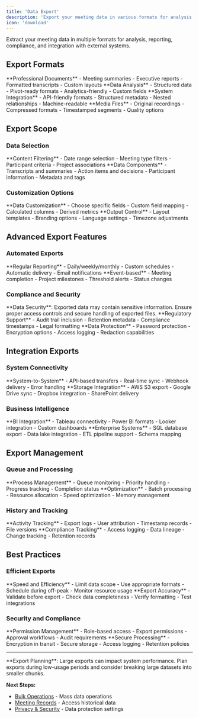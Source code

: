 ```yaml
---
title: 'Data Export'
description: 'Export your meeting data in various formats for analysis and archival'
icon: 'download'
---
```


Extract your meeting data in multiple formats for analysis, reporting, compliance, and integration with external systems.

## Export Formats

<CardGroup cols={4}>
  <Card title="PDF Reports" icon="file-pdf">
    **Professional Documents**
    - Meeting summaries
    - Executive reports
    - Formatted transcripts
    - Custom layouts
  </Card>
  <Card title="Excel/CSV" icon="file-excel">
    **Data Analysis**
    - Structured data
    - Pivot-ready formats
    - Analytics-friendly
    - Custom fields
  </Card>
  <Card title="JSON/XML" icon="code">
    **System Integration**
    - API-friendly formats
    - Structured metadata
    - Nested relationships
    - Machine-readable
  </Card>
  <Card title="Audio/Video" icon="video">
    **Media Files**
    - Original recordings
    - Compressed formats
    - Timestamped segments
    - Quality options
  </Card>
</CardGroup>

## Export Scope

### Data Selection

<Steps>
  <Step title="Meeting Selection">
    **Content Filtering**
    - Date range selection
    - Meeting type filters
    - Participant criteria
    - Project associations
  </Step>
  
  <Step title="Content Types">
    **Data Components**
    - Transcripts and summaries
    - Action items and decisions
    - Participant information
    - Metadata and tags
  </Step>
</Steps>

### Customization Options

<Tabs>
  <Tab title="Field Selection">
    **Data Customization**
    - Choose specific fields
    - Custom field mapping
    - Calculated columns
    - Derived metrics
  </Tab>
  
  <Tab title="Format Options">
    **Output Control**
    - Layout templates
    - Branding options
    - Language settings
    - Timezone adjustments
  </Tab>
</Tabs>

## Advanced Export Features

### Automated Exports

<CardGroup cols={2}>
  <Card title="Scheduled Exports" icon="clock">
    **Regular Reporting**
    - Daily/weekly/monthly
    - Custom schedules
    - Automatic delivery
    - Email notifications
  </Card>
  <Card title="Triggered Exports" icon="zap">
    **Event-based**
    - Meeting completion
    - Project milestones
    - Threshold alerts
    - Status changes
  </Card>
</CardGroup>

### Compliance and Security

<Warning>
**Data Security**: Exported data may contain sensitive information. Ensure proper access controls and secure handling of exported files.
</Warning>

<Accordion>
  <AccordionItem title="Compliance Features">
    **Regulatory Support**
    - Audit trail inclusion
    - Retention metadata
    - Compliance timestamps
    - Legal formatting
  </AccordionItem>
  
  <AccordionItem title="Security Options">
    **Data Protection**
    - Password protection
    - Encryption options
    - Access logging
    - Redaction capabilities
  </AccordionItem>
</Accordion>

## Integration Exports

### System Connectivity

<Steps>
  <Step title="Direct Integration">
    **System-to-System**
    - API-based transfers
    - Real-time sync
    - Webhook delivery
    - Error handling
  </Step>
  
  <Step title="Cloud Storage">
    **Storage Integration**
    - AWS S3 export
    - Google Drive sync
    - Dropbox integration
    - SharePoint delivery
  </Step>
</Steps>

### Business Intelligence

<Tabs>
  <Tab title="Analytics Platforms">
    **BI Integration**
    - Tableau connectivity
    - Power BI formats
    - Looker integration
    - Custom dashboards
  </Tab>
  
  <Tab title="Data Warehouses">
    **Enterprise Systems**
    - SQL database export
    - Data lake integration
    - ETL pipeline support
    - Schema mapping
  </Tab>
</Tabs>

## Export Management

### Queue and Processing

<CardGroup cols={2}>
  <Card title="Export Queue" icon="list">
    **Process Management**
    - Queue monitoring
    - Priority handling
    - Progress tracking
    - Completion status
  </Card>
  <Card title="Performance" icon="gauge">
    **Optimization**
    - Batch processing
    - Resource allocation
    - Speed optimization
    - Memory management
  </Card>
</CardGroup>

### History and Tracking

<Steps>
  <Step title="Export History">
    **Activity Tracking**
    - Export logs
    - User attribution
    - Timestamp records
    - File versions
  </Step>
  
  <Step title="Audit Trail">
    **Compliance Tracking**
    - Access logging
    - Data lineage
    - Change tracking
    - Retention records
  </Step>
</Steps>

## Best Practices

### Efficient Exports

<Accordion>
  <AccordionItem title="Performance Optimization">
    **Speed and Efficiency**
    - Limit data scope
    - Use appropriate formats
    - Schedule during off-peak
    - Monitor resource usage
  </AccordionItem>
  
  <AccordionItem title="Data Quality">
    **Export Accuracy**
    - Validate before export
    - Check data completeness
    - Verify formatting
    - Test integrations
  </AccordionItem>
</Accordion>

### Security and Compliance

<CardGroup cols={2}>
  <Card title="Access Control" icon="shield">
    **Permission Management**
    - Role-based access
    - Export permissions
    - Approval workflows
    - Audit requirements
  </Card>
  <Card title="Data Handling" icon="lock">
    **Secure Processing**
    - Encryption in transit
    - Secure storage
    - Access logging
    - Retention policies
  </Card>
</CardGroup>

---

<Info>
**Export Planning**: Large exports can impact system performance. Plan exports during low-usage periods and consider breaking large datasets into smaller chunks.
</Info>

**Next Steps:**
- [Bulk Operations](/optiverse/advanced/bulk-operations) - Mass data operations
- [Meeting Records](/optiverse/meetings/meeting-records) - Access historical data
- [Privacy & Security](/optiverse/settings/privacy-security) - Data protection settings 